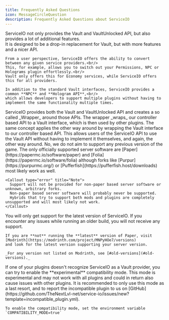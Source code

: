 ```yaml
---
title: Frequently Asked Questions
icon: MessageCircleQuestion
description: Frequently Asked Questions about ServiceIO
---
```



<Accordions type="single">
  <Accordion 
    title="Why should I use ServiceIO?"
    id="why-serviceio"
  >
    ServiceIO not only provides the Vault and VaultUnlocked API, but also provides a lot of additional features.<br/>
    It is designed to be a drop-in replacement for Vault, but with more features and a nicer API.

    From a user perspective, ServiceIO offers the ability to convert between any given service providers.<br/>
    This, for example, allows you to switch out your Permissions, NPC or Holograms plugin effortlessly.<br/>
    Vault only offers this for Economy services, while ServiceIO offers this for all providers.

    In addition to the standard Vault interfaces, ServiceIO provides a common **NPC** and **Hologram API**,<br/>
    which allows developers to support multiple plugins without having to implement the same functionality multiple times.

  </Accordion>
  <Accordion 
    title="How does ServiceIO work?"
    id="links"
  >
    ServiceIO provides both the Vault and VaultUnlocked API and creates a so called _Wrapper_ around those APIs.  
    The wrapper _wraps_ our controller based API to a Vault interface, which is then used by other plugins.  
    The same concept applies the other way around by wrapping the Vault interface to our controller based API.  
    This allows users of the ServiceIO API to use the Vault API without having to implement it themselves, and again, the other way around.
  </Accordion>
  <Accordion 
    title="Will ServiceIO ever support older Minecraft versions?"
    id="old-versions"
  >
    No, we do not aim to support any previous version of the game.
  </Accordion>
  <Accordion
    title="Which server software does ServiceIO support?"
    id="server-software"
  >
    The only officially supported server software are [Paper](https://papermc.io/software/paper)
    and [Folia](https://papermc.io/software/folia)
    although forks like [Purpur](https://purpurmc.org/) or [Pufferfish](https://pufferfish.host/downloads)
    most likely work as well.
    
    <Callout type="error" title="Note">
      Support will not be provided for non-paper based server software or unknown, arbitrary forks.   
      Non-paper based server software will probably never be supported.   
      Hybrids that try to support both mods and plugins are completely unsupported and will most likely not work.
    </Callout>
  </Accordion>
  <Accordion 
    title="Which version of ServiceIO should I choose?"
    id="version"
  >
    <Callout title="Important">
      You will only get support for the latest version of ServiceIO.   
      If you encounter any issues while running an older build, you will not receive any support.
    </Callout>

    If you are **not** running the **latest** version of Paper, visit [Modrinth](https://modrinth.com/project/MNPyHOe7/versions)
    and look for the latest version supporting your server version.

    _For any version not listed on Modrinth, see [#old-versions](#old-versions)._

  </Accordion>
  <Accordion 
    title="One of my plugins doesn't recognize ServiceIO as Vault?"
    id="plugin-not-recognized"
  >
    If one of your plugins doesn't recognize ServiceIO as a Vault provider, you can try to enable the **experimental** compatibility mode.
    <Callout type="warning" title="Warning">
      This mode is experimental and may not work with all plugins and could in return also cause issues with other plugins.  
      It is recommended to only use this mode as a last resort, and to report the incompatible plugin to us on [GitHub](https://github.com/TheNextLvl-net/service-io/issues/new?template=incompatible_plugin.yml).
    </Callout>

    To enable the compatibility mode, set the environment variable `COMPATIBILITY_MODE=true`

  </Accordion>
</Accordions>
